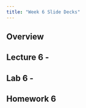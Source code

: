 ```yaml
---
title: "Week 6 Slide Decks"
---
```


## Overview



## Lecture 6 -



## Lab 6 - 



## Homework 6


